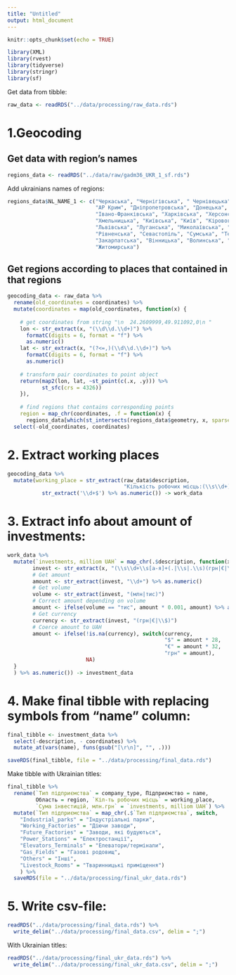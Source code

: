 ```yaml
---
title: "Untitled"
output: html_document
---
```


```r
knitr::opts_chunk$set(echo = TRUE)
```

```r
library(XML)
library(rvest)
library(tidyverse)
library(stringr)
library(sf)
```
Get data from tibble:
```r
raw_data <- readRDS("../data/processing/raw_data.rds")
```

# 1.Geocoding

## Get data with region's names
```r
regions_data <- readRDS("../data/raw/gadm36_UKR_1_sf.rds")
```
Add ukrainians names of regions:
```r
regions_data$NL_NAME_1 <- c("Черкаська", "Чернігівська", " Чернівецька",
                            "АР Крим", "Дніпропетровська", "Донецька",
                            "Івано-Франківська", "Харківська", "Херсонська",
                            "Хмельницька", "Київська", "Київ", "Кіровоградська",
                            "Львівська", "Луганська", "Миколаївська", "Одеська", "Полтавська",
                            "Рівненська", "Севастопіль", "Сумська", "Тернопільська",
                            "Закарпатська", "Вінницька", "Волинська", "Запорізька",
                            "Житомирська")
```

## Get regions according to places that contained in that regions
```r
geocoding_data <- raw_data %>% 
  rename(old_coordinates = coordinates) %>% 
  mutate(coordinates = map(old_coordinates, function(x) {
    
    # get coordinates from string "\n  24.2609999,49.911092,0\n "
    lon <- str_extract(x, "(\\d\\d.\\d+)") %>%
      formatC(digits = 6, format = "f") %>% 
      as.numeric()
    lat <- str_extract(x, "(?<=,)(\\d\\d.\\d+)") %>%
      formatC(digits = 6, format = "f") %>% 
      as.numeric()
    
    # transform pair coordinates to point object
    return(map2(lon, lat, ~st_point(c(.x, .y))) %>%
           st_sfc(crs = 4326))
    }),
    
    # find regions that contains corresponding points
    region = map_chr(coordinates, .f = function(x) {
      regions_data[which(st_intersects(regions_data$geometry, x, sparse = F)), ]$NL_NAME_1})) %>% 
  select(-old_coordinates, coordinates)
```

# 2. Extract working places

```r
geocoding_data %>% 
  mutate(working_place = str_extract(raw_data$description,
                                     "Кількість робочих місць:(\\s\\d+)") %>%
           str_extract('\\d+$') %>% as.numeric()) -> work_data
```

# 3. Extract info about amount of investments:

```r
work_data %>% 
  mutate(`investments, milliom UAH` = map_chr(.$description, function(x) {
        invest <- str_extract(x, "(\\s\\d+\\s[а-я]+(.|\\s|.\\s)(грн|€|\\$))")
        # Get amount
        amount <- str_extract(invest, "\\d+") %>% as.numeric()
        # Get volume
        volume <- str_extract(invest, "(млн|тис)")
        # Correct amount depending on volume
        amount <- ifelse(volume == "тис", amount * 0.001, amount) %>% as.numeric()
        # Get currency
        currency <- str_extract(invest, "(грн|€|\\$)")
        # Coerce amount to UAH  
        amount <- ifelse(!is.na(currency), switch(currency,
                                                  "$" = amount * 28,
                                                  "€" = amount * 32,
                                                  "грн" = amount),
                         NA)
  }
  ) %>% as.numeric()) -> investment_data
```

# 4. Make final tibble with replacing \r\n symbols from "name" column:

```r
final_tibble <- investment_data %>% 
  select(-description, - coordinates) %>% 
  mutate_at(vars(name), funs(gsub("[\r\n]", "", .)))

saveRDS(final_tibble, file = "../data/processing/final_data.rds")
```

Make tibble with Ukrainian titles:

```r
final_tibble %>% 
  rename(`Тип підприємства` = company_type, Підприємство = name,
         Область = region, `Кіл-ть робочих місць` = working_place,
         `Сума інвестицій, млн.грн` = `investments, milliom UAH`) %>% 
  mutate(`Тип підприємства` = map_chr(.$`Тип підприємства`, switch,
    "Industrial_parks" = "Індустріальні парки",
    "Working_Factories" = "Діючи заводи",
    "Future_Factories" = "Заводи, які будуються",
    "Power_Stations" = "Електростанції",
    "Elevators_Terminals" = "Елеватори/термінали",
    "Gas_Fields" = "Газові родовищ",
    "Others" = "Інші",
    "Livestock_Rooms" = "Тваринницькі приміщення")
    ) %>% 
  saveRDS(file = "../data/processing/final_ukr_data.rds")
```

# 5. Write csv-file:

```r
readRDS("../data/processing/final_data.rds") %>% 
  write_delim("../data/processing/final_data.csv", delim = ";")
```

With Ukrainian titles:
```r
readRDS("../data/processing/final_ukr_data.rds") %>% 
  write_delim("../data/processing/final_ukr_data.csv", delim = ";")
```

